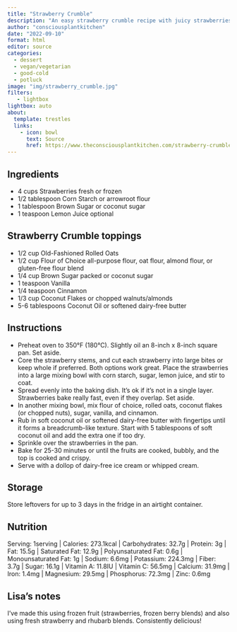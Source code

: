```yaml
---
title: "Strawberry Crumble"
description: "An easy strawberry crumble recipe with juicy strawberries topped with crispy oat and nuts topping."
author: "consciousplantkitchen"
date: "2022-09-10"
format: html
editor: source
categories:
  - dessert
  - vegan/vegetarian
  - good-cold
  - potluck
image: "img/strawberry_crumble.jpg"
filters:
   - lightbox
lightbox: auto
about:
  template: trestles
  links:
    - icon: bowl
      text: Source
      href: https://www.theconsciousplantkitchen.com/strawberry-crumble/
---
```


## Ingredients

-   4 cups Strawberries fresh or frozen
-   1/2 tablespoon Corn Starch or arrowroot flour
-   1 tablespoon Brown Sugar or coconut sugar
-   1 teaspoon Lemon Juice optional

## Strawberry Crumble toppings

-   1/2 cup Old-Fashioned Rolled Oats
-   1/2 cup Flour of Choice all-purpose flour, oat flour, almond flour, or gluten-free flour blend
-   1/4 cup Brown Sugar packed or coconut sugar
-   1 teaspoon Vanilla
-   1/4 teaspoon Cinnamon
-   1/3 cup Coconut Flakes or chopped walnuts/almonds
-   5-6 tablespoons Coconut Oil or softened dairy-free butter

## Instructions

-   Preheat oven to 350°F (180°C). Slightly oil an 8-inch x 8-inch square pan. Set aside.
-   Core the strawberry stems, and cut each strawberry into large bites or keep whole if preferred. Both options work great. Place the strawberries into a large mixing bowl with corn starch, sugar, lemon juice, and stir to coat.
-   Spread evenly into the baking dish. It's ok if it's not in a single layer. Strawberries bake really fast, even if they overlap. Set aside.
-   In another mixing bowl, mix flour of choice, rolled oats, coconut flakes (or chopped nuts), sugar, vanilla, and cinnamon.
-   Rub in soft coconut oil or softened dairy-free butter with fingertips until it forms a breadcrumb-like texture. Start with 5 tablespoons of soft coconut oil and add the extra one if too dry.
-   Sprinkle over the strawberries in the pan.
-   Bake for 25-30 minutes or until the fruits are cooked, bubbly, and the top is cooked and crispy.
-   Serve with a dollop of dairy-free ice cream or whipped cream.

## Storage

Store leftovers for up to 3 days in the fridge in an airtight container.

## Nutrition

Serving: 1serving \| Calories: 273.1kcal \| Carbohydrates: 32.7g \| Protein: 3g \| Fat: 15.5g \| Saturated Fat: 12.9g \| Polyunsaturated Fat: 0.6g \| Monounsaturated Fat: 1g \| Sodium: 6.6mg \| Potassium: 224.3mg \| Fiber: 3.7g \| Sugar: 16.1g \| Vitamin A: 11.8IU \| Vitamin C: 56.5mg \| Calcium: 31.9mg \| Iron: 1.4mg \| Magnesium: 29.5mg \| Phosphorus: 72.3mg \| Zinc: 0.6mg

## Lisa's notes

I've made this using frozen fruit (strawberries, frozen berry blends) and also using fresh strawberry and rhubarb blends. Consistently delicious!
